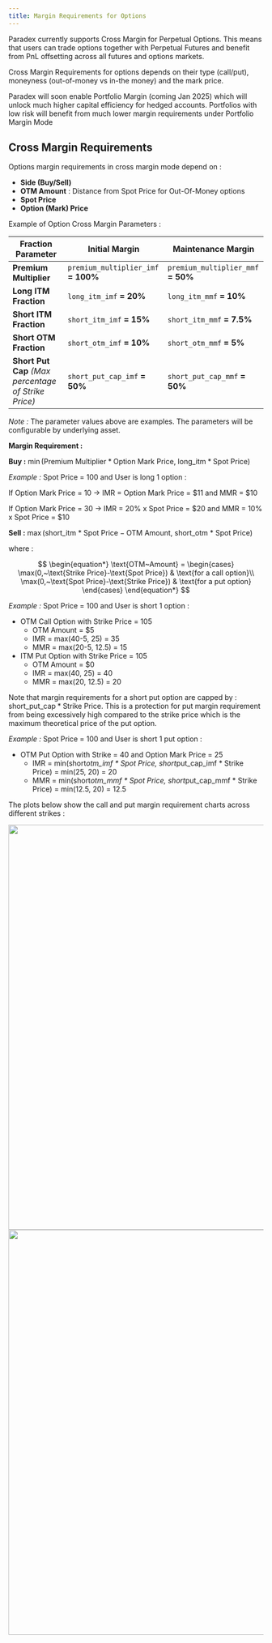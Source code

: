 ```yaml
---
title: Margin Requirements for Options
---
```

Paradex currently supports Cross Margin for Perpetual Options. This means that users can trade options together with Perpetual Futures and benefit from PnL offsetting across all futures and options markets.

Cross Margin Requirements for options depends on their type (call/put), moneyness (out-of-money vs in-the money) and the mark price.

Paradex will soon enable Portfolio Margin (coming Jan 2025) which will unlock much higher capital efficiency for hedged accounts. Portfolios with low risk will benefit from much lower margin requirements under Portfolio Margin Mode

## Cross Margin Requirements

Options margin requirements in cross margin mode depend on :

- **Side (Buy/Sell)**
- **OTM Amount** : Distance from Spot Price for Out-Of-Money options
- **Spot Price**
- **Option (Mark) Price**

Example of Option Cross Margin Parameters :

| **Fraction Parameter**                               | **Initial Margin**                  | **Maintenance Margin**             |
| ---------------------------------------------------- | ----------------------------------- | ---------------------------------- |
| **Premium Multiplier**                               | `premium_multiplier_imf` **= 100%** | `premium_multiplier_mmf` **= 50%** |
| **Long ITM Fraction**                                | `long_itm_imf` **= 20%**            | `long_itm_mmf` **= 10%**           |
| **Short ITM Fraction**                               | `short_itm_imf` **= 15%**           | `short_itm_mmf` **= 7.5%**         |
| **Short OTM Fraction**                               | `short_otm_imf` **= 10%**           | `short_otm_mmf` **= 5%**           |
| **Short Put Cap** _(Max percentage of Strike Price)_ | `short_put_cap_imf` **= 50%**       | `short_put_cap_mmf` **= 50%**      |

_Note :_ The parameter values above are examples. The parameters will be configurable by underlying asset.

**Margin Requirement :**

**Buy :** $\min(\text{Premium Multiplier}*\text{Option Mark Price},~\text{long\_itm}*\text{Spot Price})$

_Example :_ Spot Price = 100 and User is long 1 option :

If Option Mark Price = 10 → IMR = Option Mark Price = $11 and MMR = $10

If Option Mark Price = 30 → IMR = 20% x Spot Price = $20 and MMR = 10% x Spot Price = $10

**Sell :** $\max(\text{short\_itm}~*~\text{Spot Price}-\text{OTM~Amount},~\text{short\_otm}~*~\text{Spot Price})$

where :

$$
\begin{equation*}
  \text{OTM~Amount} =
    \begin{cases}
      \max(0,~\text{Strike Price}-\text{Spot Price}) & \text{for a call option}\\
      \max(0,~\text{Spot Price}-\text{Strike Price}) & \text{for a put option}
    \end{cases}
\end{equation*}
$$

_Example :_ Spot Price = 100 and User is short 1 option :

- OTM Call Option with Strike Price = 105
  - OTM Amount = $5
  - IMR = max(40-5, 25) = 35
  - MMR = max(20-5, 12.5) = 15
- ITM Put Option with Strike Price = 105
  - OTM Amount = $0
  - IMR = max(40, 25) = 40
  - MMR = max(20, 12.5) = 20

Note that margin requirements for a short put option are capped by : $\text{short\_put\_cap}*\text{Strike Price}$. This is a protection for put margin requirement from being excessively high compared to the strike price which is the maximum theoretical price of the put option.

_Example :_ Spot Price = 100 and User is short 1 put option :

- OTM Put Option with Strike = 40 and Option Mark Price = 25
  - IMR = min(short*otm_imf * Spot Price, short*put_cap_imf * Strike Price) = min(25, 20) = 20
  - MMR = min(short*otm_mmf * Spot Price, short*put_cap_mmf * Strike Price) = min(12.5, 20) = 12.5

The plots below show the call and put margin requirement charts across different strikes :

<Frame caption="Call Option Margin Requirement">
  <img
    src="../../assets/call-option-margin-requirement.webp"
    alt=""
    width="800"
  />
</Frame>
<Frame caption="Put Option Margin Requirement">
  <img
    src="../../assets/put-option-margin-requirement.webp"
    alt=""
    width="800"
  />
</Frame>
